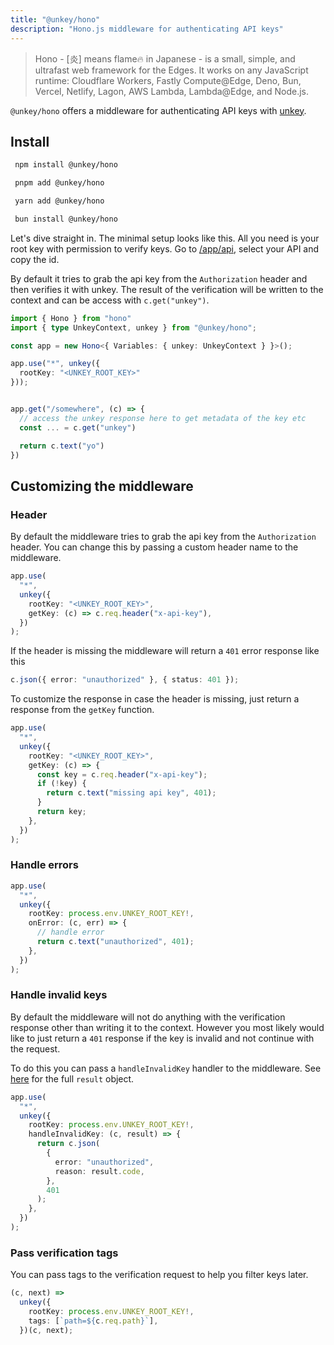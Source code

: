```yaml
---
title: "@unkey/hono"
description: "Hono.js middleware for authenticating API keys"
---
```


> Hono - [炎] means flame🔥 in Japanese - is a small, simple, and ultrafast web framework for the Edges. It works on any JavaScript runtime: Cloudflare Workers, Fastly Compute@Edge, Deno, Bun, Vercel, Netlify, Lagon, AWS Lambda, Lambda@Edge, and Node.js.

`@unkey/hono` offers a middleware for authenticating API keys with [unkey](https://unkey.com).

<Card
  icon="github"
  title="github.com/unkeyed/unkey/tree/main/packages/hono"
  href="https://github.com/unkeyed/unkey/tree/main/packages/hono"
/>

## Install

<CodeGroup>

```bash npm
 npm install @unkey/hono
```

```bash pnpm
 pnpm add @unkey/hono
```

```bash yarn
 yarn add @unkey/hono
```

```bash bun
 bun install @unkey/hono
```

</CodeGroup>

Let's dive straight in. The minimal setup looks like this. All you need is your root key with permission to verify keys. Go to [/app/api](https://app.unkey.com/apis), select your API and copy the id.

By default it tries to grab the api key from the `Authorization` header and then verifies it with unkey.
The result of the verification will be written to the context and can be access with `c.get("unkey")`.

```ts
import { Hono } from "hono"
import { type UnkeyContext, unkey } from "@unkey/hono";

const app = new Hono<{ Variables: { unkey: UnkeyContext } }>();

app.use("*", unkey({
  rootKey: "<UNKEY_ROOT_KEY>"
}));


app.get("/somewhere", (c) => {
  // access the unkey response here to get metadata of the key etc
  const ... = c.get("unkey")

  return c.text("yo")
})
```

## Customizing the middleware

### Header

By default the middleware tries to grab the api key from the `Authorization` header. You can change this by passing a custom header name to the middleware.

```ts
app.use(
  "*",
  unkey({
    rootKey: "<UNKEY_ROOT_KEY>",
    getKey: (c) => c.req.header("x-api-key"),
  })
);
```

If the header is missing the middleware will return a `401` error response like this

```ts
c.json({ error: "unauthorized" }, { status: 401 });
```

To customize the response in case the header is missing, just return a response from the `getKey` function.

```ts
app.use(
  "*",
  unkey({
    rootKey: "<UNKEY_ROOT_KEY>",
    getKey: (c) => {
      const key = c.req.header("x-api-key");
      if (!key) {
        return c.text("missing api key", 401);
      }
      return key;
    },
  })
);
```

### Handle errors

```ts
app.use(
  "*",
  unkey({
    rootKey: process.env.UNKEY_ROOT_KEY!,
    onError: (c, err) => {
      // handle error
      return c.text("unauthorized", 401);
    },
  })
);
```

### Handle invalid keys

By default the middleware will not do anything with the verification response other than writing it to the context.
However you most likely would like to just return a `401` response if the key is invalid and not continue with the request.

To do this you can pass a `handleInvalidKey` handler to the middleware.
See [here](/libraries/ts/sdk/keys/verify#response) for the full `result` object.

```ts
app.use(
  "*",
  unkey({
    rootKey: process.env.UNKEY_ROOT_KEY!,
    handleInvalidKey: (c, result) => {
      return c.json(
        {
          error: "unauthorized",
          reason: result.code,
        },
        401
      );
    },
  })
);
```

### Pass verification tags

You can pass tags to the verification request to help you filter keys later.

```ts
(c, next) =>
  unkey({
    rootKey: process.env.UNKEY_ROOT_KEY!,
    tags: [`path=${c.req.path}`],
  })(c, next);
```
